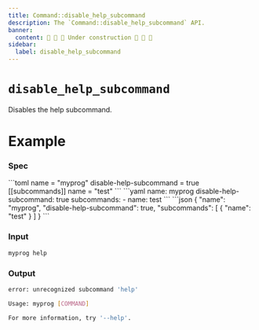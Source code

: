 ```yaml
---
title: Command::disable_help_subcommand
description: The `Command::disable_help_subcommand` API.
banner:
  content: 🚧 🚧 🚧 Under construction 🚧 🚧 🚧
sidebar:
  label: disable_help_subcommand
---
```



# `disable_help_subcommand` <LinkButton href="https://docs.rs/clap/latest/clap/struct.Command.html#method.disable_help_subcommand" icon="open-book" variant="minimal"></LinkButton>

<Badge text="since 0.1.0" size="small" />

Disables the help subcommand.

# Example

### Spec

<Tabs syncKey="format">
  <TabItem label="TOML">
```toml
name = "myprog"
disable-help-subcommand = true
[[subcommands]]
name = "test"
```
  </TabItem>
  <TabItem label="YAML">
```yaml
name: myprog
disable-help-subcommand: true
subcommands:
- name: test
```
  </TabItem>
  <TabItem label="JSON">
```json
{
  "name": "myprog",
  "disable-help-subcommand": true,
  "subcommands": [
    {
      "name": "test"
    }
  ]
}
```
  </TabItem>
</Tabs>

### Input

```bash
myprog help
```

### Output

```bash
error: unrecognized subcommand 'help'

Usage: myprog [COMMAND]

For more information, try '--help'.
```
